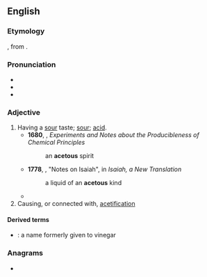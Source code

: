 ==English==

===Etymology===
{{uder|en|la|acetum||vinegar}}, from {{m|la|acere||to be sour}}.

===Pronunciation===
* {{IPA|en|/ˈæ.sɪ.təs/|/əˈsiː.təs/}}
* {{audio|en|en-us-acetous-1.ogg|Audio (US), variation 1}}
* {{audio|en|en-us-acetous-2.ogg|Audio (US), variation 2}}

===Adjective===
{{en-adj}}

# Having a [[sour]] taste; [[sour]]; [[acid]].
#* '''1680''', {{w|Robert Boyle}}, ''Experiments and Notes about the Producibleness of Chemical Principles''
#*: an '''acetous''' spirit
#* '''1778''', {{w|Robert Lowth}}, "Notes on Isaiah", in ''Isaiah, a New Translation''
#*: a liquid of an '''acetous''' kind
#* {{quote-text|en|year=1909|author=Silas Comfort Swallow|title=III Score & X|page=82|passage=food unsalted, unsweetened, unpeppered, unspiced and unvinegared, and unspoiled by other '''acetous''' or alcoholic fermentations}}
# Causing, or connected with, [[acetification]]
#: {{ux|en|'''acetous''' fermentation}}

====Derived terms====
* {{l|en|acetous acid}}: a name formerly given to vinegar

===Anagrams===
* {{anagrams|en|a=aceostu|actuose|coteaus}}